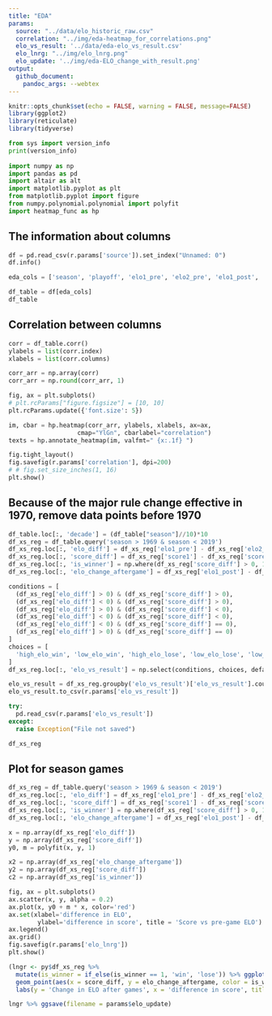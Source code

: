 ```yaml
---
title: "EDA"
params:
  source: "../data/elo_historic_raw.csv"
  correlation: "../img/eda-heatmap_for_correlations.png"
  elo_vs_result: '../data/eda-elo_vs_result.csv'
  elo_lnrg: "../img/elo_lnrg.png"
  elo_update: '../img/eda-ELO_change_with_result.png'
output:
  github_document:
    pandoc_args: --webtex
---
```


```r
knitr::opts_chunk$set(echo = FALSE, warning = FALSE, message=FALSE)
library(ggplot2)
library(reticulate)
library(tidyverse)
```
```python
from sys import version_info
print(version_info)
  
import numpy as np
import pandas as pd
import altair as alt
import matplotlib.pyplot as plt
from matplotlib.pyplot import figure
from numpy.polynomial.polynomial import polyfit
import heatmap_func as hp
```


## The information about columns
```python
df = pd.read_csv(r.params['source']).set_index("Unnamed: 0")
df.info()
```

```python
eda_cols = ['season', 'playoff', 'elo1_pre', 'elo2_pre', 'elo1_post', 'elo2_post', 'score1', 'score2']

df_table = df[eda_cols]
df_table
```

## Correlation between columns
```python
corr = df_table.corr()
ylabels = list(corr.index)
xlabels = list(corr.columns)

corr_arr = np.array(corr)
corr_arr = np.round(corr_arr, 1)

fig, ax = plt.subplots()
# plt.rcParams["figure.figsize"] = [10, 10]
plt.rcParams.update({'font.size': 5})

im, cbar = hp.heatmap(corr_arr, ylabels, xlabels, ax=ax,
                   cmap="YlGn", cbarlabel="correlation")
texts = hp.annotate_heatmap(im, valfmt=" {x:.1f} ")

fig.tight_layout()
fig.savefig(r.params['correlation'], dpi=200)
# # fig.set_size_inches(1, 16)
plt.show()
```

## Because of the major rule change effective in 1970, remove data points before 1970
```python
df_table.loc[:, 'decade'] = (df_table["season"]//10)*10
df_xs_reg = df_table.query('season > 1969 & season < 2019')
df_xs_reg.loc[:, 'elo_diff'] = df_xs_reg['elo1_pre'] - df_xs_reg['elo2_pre']
df_xs_reg.loc[:, 'score_diff'] = df_xs_reg['score1'] - df_xs_reg['score2']
df_xs_reg.loc[:, 'is_winner'] = np.where(df_xs_reg['score_diff'] > 0, 1, 0)
df_xs_reg.loc[:, 'elo_change_aftergame'] = df_xs_reg['elo1_post'] - df_xs_reg['elo1_pre']

conditions = [
  (df_xs_reg['elo_diff'] > 0) & (df_xs_reg['score_diff'] > 0),
  (df_xs_reg['elo_diff'] < 0) & (df_xs_reg['score_diff'] > 0),
  (df_xs_reg['elo_diff'] > 0) & (df_xs_reg['score_diff'] < 0),
  (df_xs_reg['elo_diff'] < 0) & (df_xs_reg['score_diff'] < 0),
  (df_xs_reg['elo_diff'] < 0) & (df_xs_reg['score_diff'] == 0),
  (df_xs_reg['elo_diff'] > 0) & (df_xs_reg['score_diff'] == 0)
]
choices = [
  'high_elo_win', 'low_elo_win', 'high_elo_lose', 'low_elo_lose', 'low_elo_tie', 'high_elo_tie'
]
df_xs_reg.loc[:, 'elo_vs_result'] = np.select(conditions, choices, default = 'not_sure')

elo_vs_result = df_xs_reg.groupby('elo_vs_result')['elo_vs_result'].count()
elo_vs_result.to_csv(r.params['elo_vs_result'])

try:
  pd.read_csv(r.params['elo_vs_result'])
except:
  raise Exception("File not saved")

df_xs_reg
```

## Plot for season games
```python
df_xs_reg = df_table.query('season > 1969 & season < 2019')
df_xs_reg.loc[:, 'elo_diff'] = df_xs_reg['elo1_pre'] - df_xs_reg['elo2_pre']
df_xs_reg.loc[:, 'score_diff'] = df_xs_reg['score1'] - df_xs_reg['score2']
df_xs_reg.loc[:, 'is_winner'] = np.where(df_xs_reg['score_diff'] > 0, 1, 0)
df_xs_reg.loc[:, 'elo_change_aftergame'] = df_xs_reg['elo1_post'] - df_xs_reg['elo1_pre']

x = np.array(df_xs_reg['elo_diff'])
y = np.array(df_xs_reg['score_diff'])
y0, m = polyfit(x, y, 1)

x2 = np.array(df_xs_reg['elo_change_aftergame'])
y2 = np.array(df_xs_reg['score_diff'])
c2 = np.array(df_xs_reg['is_winner'])

fig, ax = plt.subplots()
ax.scatter(x, y, alpha = 0.2)
ax.plot(x, y0 + m * x, color='red')
ax.set(xlabel='difference in ELO',
        ylabel='difference in score', title = 'Score vs pre-game ELO')
ax.legend()
ax.grid()
fig.savefig(r.params['elo_lnrg'])
plt.show()
```
```r
(lngr <- py$df_xs_reg %>%
  mutate(is_winner = if_else(is_winner == 1, 'win', 'lose')) %>% ggplot() +
  geom_point(aes(x = score_diff, y = elo_change_aftergame, color = is_winner)) +
  labs(y = 'Change in ELO after games', x = 'difference in score', title = 'ELO change due to game result'))

lngr %>% ggsave(filename = params$elo_update)
```
